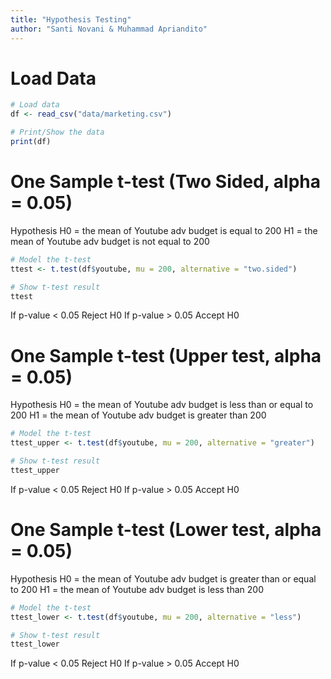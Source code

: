 ```yaml
---
title: "Hypothesis Testing"
author: "Santi Novani & Muhammad Apriandito"
---
```


# Load Data
```r
# Load data
df <- read_csv("data/marketing.csv")
```

```r
# Print/Show the data
print(df)
```

# One Sample t-test (Two Sided, alpha = 0.05)

Hypothesis
H0 = the mean of Youtube adv budget is equal to 200
H1 = the mean of Youtube adv budget is not equal to 200

```r
# Model the t-test
ttest <- t.test(df$youtube, mu = 200, alternative = "two.sided")	
```

```r
# Show t-test result
ttest
```

If p-value < 0.05 Reject H0
If p-value > 0.05 Accept H0


# One Sample t-test (Upper test, alpha = 0.05)

Hypothesis
H0 = the mean of Youtube adv budget is less than or equal to 200
H1 = the mean of Youtube adv budget is greater than 200

```r
# Model the t-test
ttest_upper <- t.test(df$youtube, mu = 200, alternative = "greater")	
```

```r
# Show t-test result
ttest_upper
```

If p-value < 0.05 Reject H0
If p-value > 0.05 Accept H0


# One Sample t-test (Lower test, alpha = 0.05)

Hypothesis
H0 = the mean of Youtube adv budget is greater than or equal to 200
H1 = the mean of Youtube adv budget is less than 200

```r
# Model the t-test
ttest_lower <- t.test(df$youtube, mu = 200, alternative = "less")	
```

```r
# Show t-test result
ttest_lower
```

If p-value < 0.05 Reject H0
If p-value > 0.05 Accept H0

